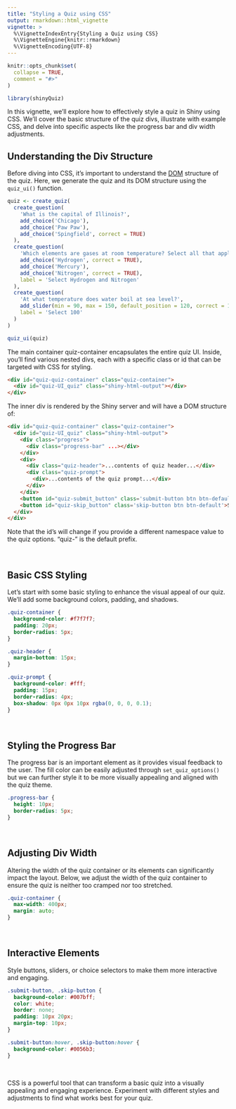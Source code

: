 ```yaml
---
title: "Styling a Quiz using CSS"
output: rmarkdown::html_vignette
vignette: >
  %\VignetteIndexEntry{Styling a Quiz using CSS}
  %\VignetteEngine{knitr::rmarkdown}
  %\VignetteEncoding{UTF-8}
---
```


```r
knitr::opts_chunk$set(
  collapse = TRUE,
  comment = "#>"
)
```

```r
library(shinyQuiz)
```

In this vignette, we'll explore how to effectively style a quiz in Shiny using CSS. We'll cover the basic structure of the quiz divs, illustrate with example CSS, and delve into specific aspects like the progress bar and div width adjustments.

## Understanding the Div Structure
Before diving into CSS, it's important to understand the [DOM](https://en.wikipedia.org/wiki/Document_Object_Model) structure of the quiz. Here, we generate the quiz and its DOM structure using the `quiz_ui()` function.

```r
quiz <- create_quiz(
  create_question(
    'What is the capital of Illinois?',
    add_choice('Chicago'),
    add_choice('Paw Paw'),
    add_choice('Spingfield', correct = TRUE)
  ),
  create_question(
    'Which elements are gases at room temperature? Select all that apply.',
    add_choice('Hydrogen', correct = TRUE),
    add_choice('Mercury'),
    add_choice('Nitrogen', correct = TRUE),
    label = 'Select Hydrogen and Nitrogen'
  ),
  create_question(
    'At what temperature does water boil at sea level?',
    add_slider(min = 90, max = 150, default_position = 120, correct = 100),
    label = 'Select 100'
  )
)

quiz_ui(quiz)
```

The main container quiz-container encapsulates the entire quiz UI. Inside, you'll find various nested divs, each with a specific class or id that can be targeted with CSS for styling.

```html
<div id="quiz-quiz-container" class="quiz-container">
  <div id="quiz-UI_quiz" class="shiny-html-output"></div>
</div>
```

The inner div is rendered by the Shiny server and will have a DOM structure of:

```html
<div id="quiz-quiz-container" class="quiz-container">
  <div id="quiz-UI_quiz" class="shiny-html-output">
    <div class="progress">
      <div class="progress-bar" ...></div>
    </div>
    <div>
      <div class="quiz-header">...contents of quiz header...</div>
      <div class="quiz-prompt">
        <div>...contents of the quiz prompt...</div>
      </div>
    </div>
    <button id="quiz-submit_button" class='submit-button btn btn-default'>Submit</button>
    <button id="quiz-skip_button" class='skip-button btn btn-default'>Skip quiz</button>
  </div>
</div>
```

Note that the id's will change if you provide a different namespace value to the quiz options. "quiz-" is the default prefix.

<br>

## Basic CSS Styling

Let's start with some basic styling to enhance the visual appeal of our quiz. We'll add some background colors, padding, and shadows.

```css
.quiz-container {
  background-color: #f7f7f7;
  padding: 20px;
  border-radius: 5px;
}

.quiz-header {
  margin-bottom: 15px;
}

.quiz-prompt {
  background-color: #fff;
  padding: 15px;
  border-radius: 4px;
  box-shadow: 0px 0px 10px rgba(0, 0, 0, 0.1);
}
```

<br>

## Styling the Progress Bar

The progress bar is an important element as it provides visual feedback to the user. The fill color can be easily adjusted through `set_quiz_options()` but we can further style it to be more visually appealing and aligned with the quiz theme.

```css
.progress-bar {
  height: 10px;
  border-radius: 5px;
}
```

<br>

## Adjusting Div Width

Altering the width of the quiz container or its elements can significantly impact the layout. Below, we adjust the width of the quiz container to ensure the quiz is neither too cramped nor too stretched.

```css
.quiz-container {
  max-width: 400px;
  margin: auto;
}
```

<br>

## Interactive Elements

Style buttons, sliders, or choice selectors to make them more interactive and engaging.

```css
.submit-button, .skip-button {
  background-color: #007bff;
  color: white;
  border: none;
  padding: 10px 20px;
  margin-top: 10px;
}

.submit-button:hover, .skip-button:hover {
  background-color: #0056b3;
}
```

<br>

CSS is a powerful tool that can transform a basic quiz into a visually appealing and engaging experience. Experiment with different styles and adjustments to find what works best for your quiz.
